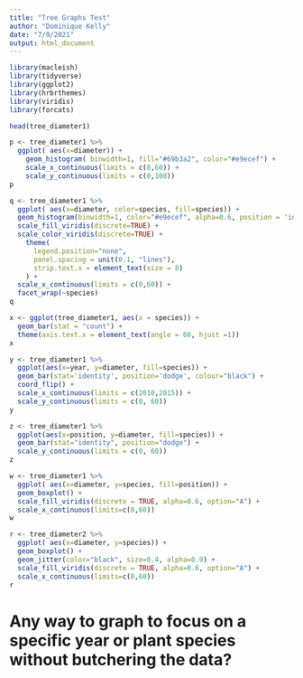 ```yaml
---
title: "Tree Graphs Test"
author: "Dominique Kelly"
date: "7/9/2021"
output: html_document
---
```


```r
library(macleish)
library(tidyverse)
library(ggplot2)
library(hrbrthemes)
library(viridis)
library(forcats)
```

```r
head(tree_diameter1)
```

```r
p <- tree_diameter1 %>%
  ggplot( aes(x=diameter)) +
    geom_histogram( binwidth=1, fill="#69b3a2", color="#e9ecef") +
    scale_x_continuous(limits = c(0,60)) +
    scale_y_continuous(limits = c(0,100))
p
```

```r
q <- tree_diameter1 %>%
  ggplot( aes(x=diameter, color=species, fill=species)) +
  geom_histogram(binwidth=1, color="#e9ecef", alpha=0.6, position = 'identity') +
  scale_fill_viridis(discrete=TRUE) +
  scale_color_viridis(discrete=TRUE) +
    theme(
      legend.position="none",
      panel.spacing = unit(0.1, "lines"),
      strip.text.x = element_text(size = 8)
    ) +
  scale_x_continuous(limits = c(0,60)) +
  facet_wrap(~species)
q
```


```r
x <- ggplot(tree_diameter1, aes(x = species)) +
  geom_bar(stat = "count") +
  theme(axis.text.x = element_text(angle = 60, hjust =1))
x
```


```r
y <- tree_diameter1 %>%
  ggplot(aes(x=year, y=diameter, fill=species)) +
  geom_bar(stat='identity', position='dodge', colour="black") +
  coord_flip() + 
  scale_x_continuous(limits = c(2010,2015)) +
  scale_y_continuous(limits = c(0, 60))
y
```

```r
z <- tree_diameter1 %>%
  ggplot(aes(x=position, y=diameter, fill=species)) +
  geom_bar(stat="identity", position="dodge") +
  scale_y_continuous(limits = c(0, 60))
z
```

```r
w <- tree_diameter1 %>%
  ggplot( aes(x=diameter, y=species, fill=position)) +
  geom_boxplot() +
  scale_fill_viridis(discrete = TRUE, alpha=0.6, option="A") +
  scale_x_continuous(limits=c(0,60))
w
```


```r
r <- tree_diameter2 %>%
  ggplot( aes(x=diameter, y=species)) +
  geom_boxplot() +
  geom_jitter(color="black", size=0.4, alpha=0.9) +
  scale_fill_viridis(discrete = TRUE, alpha=0.6, option="A") +
  scale_x_continuous(limits=c(0,60))
r
```


# Any way to graph to focus on a specific year or plant species without butchering the data? 

